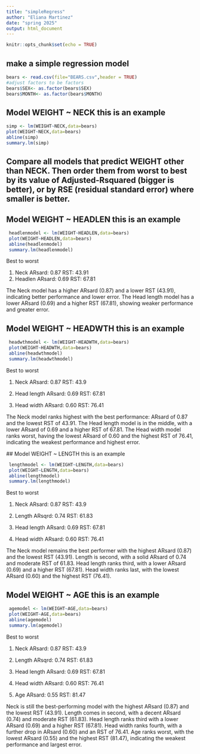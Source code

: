 ```yaml
---
title: "simpleRegress"
author: "Eliana Martinez"
date: "spring 2025"
output: html_document
---
```


```r
knitr::opts_chunk$set(echo = TRUE)
```

## make a simple regression model

```r
bears <- read.csv(file="BEARS.csv",header = TRUE)
#adjust factors to be factors
bears$SEX<- as.factor(bears$SEX)
bears$MONTH<- as.factor(bears$MONTH)
```

## Model WEIGHT ~ NECK  this is an example  

```r
simp <- lm(WEIGHT~NECK,data=bears)
plot(WEIGHT~NECK,data=bears)
abline(simp)
summary.lm(simp)
```


## Compare all models that predict WEIGHT other than NECK. Then order them from worst to best by its value of Adjusted-Rsquared (bigger is better), or by RSE (residual standard error) where smaller is better. 



## Model WEIGHT ~ HEADLEN  this is an example  
 
```r
 headlenmodel <- lm(WEIGHT~HEADLEN,data=bears)
 plot(WEIGHT~HEADLEN,data=bears)
 abline(headlenmodel)
 summary.lm(headlenmodel)
```
 
Best to worst 
 
 1. Neck          ARsard: 0.87        RST: 43.91
 2. Headlen       ARsard: 0.69        RST: 67.81
 
The Neck model has a higher ARsard (0.87) and a lower RST (43.91), indicating better performance and lower error. The Head length model has a lower ARsard (0.69) and a higher RST (67.81), showing weaker performance and greater error.


## Model WEIGHT ~ HEADWTH  this is an example  
 
```r
 headwthmodel <- lm(WEIGHT~HEADWTH,data=bears)
 plot(WEIGHT~HEADWTH,data=bears)
 abline(headwthmodel)
 summary.lm(headwthmodel)
```
 
 Best to worst 
 
 1. Neck                ARsard: 0.87        RST: 43.9
 
 2. Head length         ARsard: 0.69        RST: 67.81
 
 3. Head width          ARsard: 0.60        RST: 76.41
 
 The Neck model ranks highest with the best performance: ARsard of 0.87 and the lowest RST of 43.91. The Head length model is in the middle, with a lower ARsard of 0.69 and a higher RST of 67.81. The Head width model ranks worst, having the lowest ARsard of 0.60 and the highest RST of 76.41, indicating the weakest performance and highest error.
 
 
 ## Model WEIGHT ~ LENGTH  this is an example 
 
```r
 lengthmodel <- lm(WEIGHT~LENGTH,data=bears)
 plot(WEIGHT~LENGTH,data=bears)
 abline(lengthmodel)
 summary.lm(lengthmodel)
```
 
 Best to worst 
 
 1. Neck                ARsard: 0.87        RST: 43.9
 
 2. Length              ARsqrd: 0.74        RST: 61.83
 
 3. Head length         ARsard: 0.69        RST: 67.81
 
 4. Head width          ARsard: 0.60        RST: 76.41
 
 The Neck model remains the best performer with the highest ARsard (0.87) and the lowest RST (43.91). Length is second, with a solid ARsard of 0.74 and moderate RST of 61.83. Head length ranks third, with a lower ARsard (0.69) and a higher RST (67.81). Head width ranks last, with the lowest ARsard (0.60) and the highest RST (76.41).
 
 
## Model WEIGHT ~ AGE  this is an example 
 
```r
 agemodel <- lm(WEIGHT~AGE,data=bears)
 plot(WEIGHT~AGE,data=bears)
 abline(agemodel)
 summary.lm(agemodel)
```
 
 Best to worst 
 
 1. Neck                ARsard: 0.87        RST: 43.9
 
 2. Length              ARsqrd: 0.74        RST: 61.83
 
 3. Head length         ARsard: 0.69        RST: 67.81
 
 4. Head width          ARsard: 0.60        RST: 76.41
 
 5. Age                 ARsard: 0.55        RST: 81.47
 
Neck is still the best-performing model with the highest ARsard (0.87) and the lowest RST (43.91). Length comes in second, with a decent ARsard (0.74) and moderate RST (61.83). Head length ranks third with a lower ARsard (0.69) and a higher RST (67.81). Head width ranks fourth, with a further drop in ARsard (0.60) and an RST of 76.41. Age ranks worst, with the lowest ARsard (0.55) and the highest RST (81.47), indicating the weakest performance and largest error.